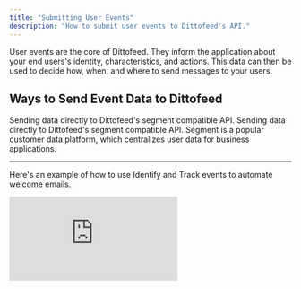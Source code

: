```yaml
---
title: "Submitting User Events"
description: "How to submit user events to Dittofeed's API."
---
```


User events are the core of Dittofeed. They inform the application about your end users's identity, characteristics, and actions. This data can then be used to decide how, when, and where to send messages to your users.

## Ways to Send Event Data to Dittofeed

<CardGroup cols={2}>
  <Card title="SDK" icon="book" color="#4CAF50" href="/integrations/sdks">
    Sending data directly to Dittofeed's segment compatible API.
  </Card>
  <Card
    title="REST API"
    icon="server"
    color="#ea5a0c"
    href="/integrations/sources/api"
  >
    Sending data directly to Dittofeed's segment compatible API.
  </Card>
  <Card
    title="Using Segment.io as an event Source"
    icon="pipe-section"
    color="#0285c7"
    href="/integrations/sources/segment"
  >
    Segment is a popular customer data platform, which centralizes user data for
    business applications.
  </Card>
</CardGroup>

---

Here's an example of how to use Identify and Track events to automate welcome emails.

<iframe
  className="w-full aspect-video"
  src="https://www.youtube.com/embed/GX4UFeIwGYc?si=C0tGsbDMOKzqW6IK"
  title="Welcome Journeys | Setting Up User Events"
  frameBorder="0"
  allow="accelerometer; autoplay; clipboard-write; encrypted-media; gyroscope; picture-in-picture"
  allowFullScreen
></iframe>

